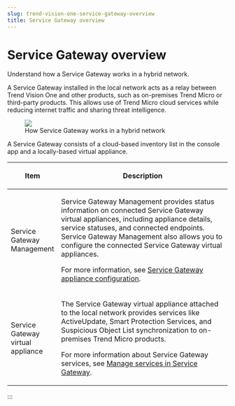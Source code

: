 ```yaml
---
slug: trend-vision-one-service-gateway-overview
title: Service Gateway overview
---
```

# Service Gateway overview

Understand how a Service Gateway works in a hybrid network.

A Service Gateway installed in the local network acts as a relay between Trend Vision One and other products, such as on-premises Trend Micro or third-party products. This allows use of Trend Micro cloud services while reducing internet traffic and sharing threat intelligence.

<figure>
<img src="./images/sg_overview=20220525105324.webp" />
<figcaption>How Service Gateway works in a hybrid network</figcaption>
</figure>

A Service Gateway consists of a cloud-based inventory list in the console app and a locally-based virtual appliance.

<table>
<colgroup>
<col style="width: 20%" />
<col style="width: 80%" />
</colgroup>
<thead>
<tr>
<th><p>Item</p></th>
<th><p>Description</p></th>
</tr>
</thead>
<tbody>
<tr>
<td><p>Service Gateway Management</p></td>
<td><p>Service Gateway Management provides status information on connected Service Gateway virtual appliances, including appliance details, service statuses, and connected endpoints. Service Gateway Management also allows you to configure the connected Service Gateway virtual appliances.</p>
<p>For more information, see <a href="trend-vision-one-sg-appliance-configuration">Service Gateway appliance configuration</a>.</p></td>
</tr>
<tr>
<td><p>Service Gateway virtual appliance</p></td>
<td><p>The Service Gateway virtual appliance attached to the local network provides services like ActiveUpdate, Smart Protection Services, and Suspicious Object List synchronization to on-premises Trend Micro products.</p>
<p>For more information about Service Gateway services, see <a href="trend-vision-one-managing-services-service-gateway">Manage services in Service Gateway</a>.</p></td>
</tr>
</tbody>
</table>
:::

